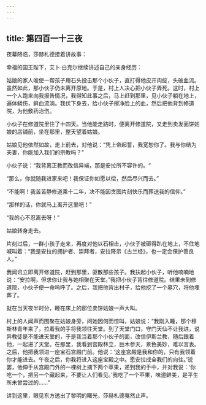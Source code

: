 ```yaml
---
---
---
```

title: 第四百一十三夜
---






夜幕降临，莎赫札德接着讲故事：





幸福的国王陛下，艾卜·白克尔继续讲述自己的亲身经历：

姑娘的家人唆使一帮孩子用石头投击那个小伙子，直打得他皮开肉绽，头破血流。虽然如此，那小伙子仍未离开原地。于是，村上人决心把小伙子弄死。这时，村上一个人跑来向我报告情况，我得知此事之后，马上赶到那里，见小伙子躺在地上，遍体鳞伤，鲜血流淌。我伏下身去，给小伙子擦净脸上的血，然后把他背到修道院，为他敷药治伤。

小伙子在修道院里住了十四天。当他能走路时，便离开修道院，又走到卖发面饼姑娘的店铺前，坐在那里，整天望着姑娘。

姑娘见他依然如故，走上前去，对他说：“凭上帝起誓，我宽恕你了。我与你结为夫妻，你能加入我们的宗教吗？”

小伙子说：“我背离正教而改信异端，那是安拉所不容许的。“

“那么，你就随我进家来吧！我保证你如愿以偿，然后尽兴而去。”

“不能啊！我苦苦静修道乘十二年，决不能因贪图片刻快乐而葬送我的信仰。”

“那样的话，你就马上离开这里吧！”

“我的心不忍离去呀！”

姑娘转身走去。

片刻过后，一群小孩子走来，再度对他以石相击，小伙子被砸得趴在地上，不住地喊叫着：“我是安拉的拥护者、崇拜者，安拉降示《古兰经》，也一定会保护善良人。”

我闻讯立即离开修道院，赶到那里，驱散那些孩子。我扶起小伙子，听他喃喃地说：“安拉啊，但求你让我与她相聚在天堂。”我把小伙子背往修道院。结果未到修道院，小伙子便一命呜呼了。之后，我把他背出村子，给他挖了一个墓穴，将他埋葬了。

就在当天夜半时分，睡在床上的那位卖饼姑娘一声大叫。

村上的人闻声而围聚在姑娘身旁，问她因何而惊叫，姑娘说：“我刚入睡，那个穆斯林青年来了，拉着我的手将我领往天堂。到了天堂门口，守门天仙不让我进，说异教徒是不能进天堂的，于是我当着那个小伙子的面，改信伊斯兰教，随后跟着他，一起进了天堂。在那里，我看到宫殿林立，巨木参天，景色美妙，难以言表。之后，他把我领进一座宝石宫殿门前。他说：‘这座宫殿是我和你的，只有我领着你才能进去。午夜之后，你我将进入这座宝殿之中。愿安拉成全我们的向往。’说罢，他伸手从宫殿门外的一棵树上摘下两个苹果，递到我的手中，并对我说：‘你吃一个，把另一个藏起来，不要让人们看见。’我吃了一个苹果，味道鲜美，是平生所未曾尝过的……”





讲到这里，眼见东方透出了黎明的曙光，莎赫札德戛然止声。